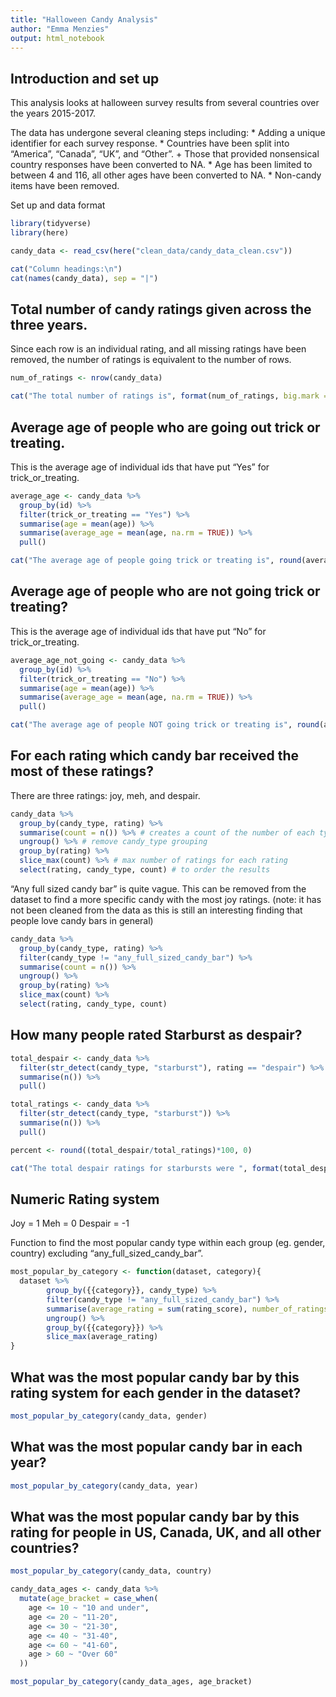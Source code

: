 ```yaml
---
title: "Halloween Candy Analysis"
author: "Emma Menzies"
output: html_notebook
---
```


## Introduction and set up

This analysis looks at halloween survey results from several countries over the years 2015-2017.

The data has undergone several cleaning steps including:
* Adding a unique identifier for each survey response.
* Countries have been split into "America", "Canada", "UK", and "Other". 
  + Those that provided nonsensical country responses have been converted to NA.
* Age has been limited to between 4 and 116, all other ages have been converted to NA.
* Non-candy items have been removed.

Set up and data format
```r
library(tidyverse)
library(here)

candy_data <- read_csv(here("clean_data/candy_data_clean.csv"))

cat("Column headings:\n")
cat(names(candy_data), sep = "|")
```

## Total number of candy ratings given across the three years.
Since each row is an individual rating, and all missing ratings have been removed, the number of ratings is equivalent to the number of rows.
```r
num_of_ratings <- nrow(candy_data)

cat("The total number of ratings is", format(num_of_ratings, big.mark = ","))
```
## Average age of people who are going out trick or treating.
This is the average age of individual ids that have put "Yes" for trick_or_treating.
```r
average_age <- candy_data %>% 
  group_by(id) %>% 
  filter(trick_or_treating == "Yes") %>% 
  summarise(age = mean(age)) %>% 
  summarise(average_age = mean(age, na.rm = TRUE)) %>% 
  pull()

cat("The average age of people going trick or treating is", round(average_age, 0))
```
## Average age of people who are not going trick or treating?
This is the average age of individual ids that have put "No" for trick_or_treating.
```r
average_age_not_going <- candy_data %>% 
  group_by(id) %>% 
  filter(trick_or_treating == "No") %>% 
  summarise(age = mean(age)) %>% 
  summarise(average_age = mean(age, na.rm = TRUE)) %>% 
  pull()

cat("The average age of people NOT going trick or treating is", round(average_age_not_going, 0))
```
## For each rating which candy bar received the most of these ratings?
There are three ratings: joy, meh, and despair. 
```r
candy_data %>%
  group_by(candy_type, rating) %>% 
  summarise(count = n()) %>% # creates a count of the number of each type of ratings each type of candy recieved
  ungroup() %>% # remove candy_type grouping
  group_by(rating) %>% 
  slice_max(count) %>% # max number of ratings for each rating
  select(rating, candy_type, count) # to order the results
```
"Any full sized candy bar" is quite vague. 
This can be removed from the dataset to find a more specific candy with the most joy ratings.
(note: it has not been cleaned from the data as this is still an interesting finding that people love candy bars in general)
```r
candy_data %>%
  group_by(candy_type, rating) %>% 
  filter(candy_type != "any_full_sized_candy_bar") %>% 
  summarise(count = n()) %>%
  ungroup() %>% 
  group_by(rating) %>% 
  slice_max(count) %>% 
  select(rating, candy_type, count)
```

## How many people rated Starburst as despair?
```r
total_despair <- candy_data %>% 
  filter(str_detect(candy_type, "starburst"), rating == "despair") %>% 
  summarise(n()) %>% 
  pull()

total_ratings <- candy_data %>% 
  filter(str_detect(candy_type, "starburst")) %>% 
  summarise(n()) %>% 
  pull()

percent <- round((total_despair/total_ratings)*100, 0)

cat("The total despair ratings for starbursts were ", format(total_despair, big.mark = ","), ". This was ", percent, "% of the total ratings.", sep = "")
```
## Numeric Rating system
Joy = 1
Meh = 0
Despair = -1

Function to find the most popular candy type within each group (eg. gender, country) excluding "any_full_sized_candy_bar".
```r
most_popular_by_category <- function(dataset, category){
  dataset %>% 
        group_by({{category}}, candy_type) %>% 
        filter(candy_type != "any_full_sized_candy_bar") %>% 
        summarise(average_rating = sum(rating_score), number_of_ratings = n()) %>%
        ungroup() %>% 
        group_by({{category}}) %>% 
        slice_max(average_rating)
}
```


## What was the most popular candy bar by this rating system for each gender in the dataset?
```r
most_popular_by_category(candy_data, gender)
```
## What was the most popular candy bar in each year?
```r
most_popular_by_category(candy_data, year)
```
## What was the most popular candy bar by this rating for people in US, Canada, UK, and all other countries?
```r
most_popular_by_category(candy_data, country)
```

```r
candy_data_ages <- candy_data %>% 
  mutate(age_bracket = case_when(
    age <= 10 ~ "10 and under",
    age <= 20 ~ "11-20",
    age <= 30 ~ "21-30",
    age <= 40 ~ "31-40",
    age <= 60 ~ "41-60",
    age > 60 ~ "Over 60"
  ))

most_popular_by_category(candy_data_ages, age_bracket)
```

